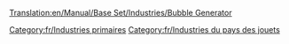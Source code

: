 [[Translation:en/Manual/Base Set/Industries/Bubble Generator]]

{{fr/Industries|image=en/BubbleGenerator.png
|nom=Générateur de bulles
|climats=[[fr/Manual/Climat#Pays des jouets|Pays des jouets]]
|accepte=Rien
|produit=[[fr/Bulle|Bulle]]
|notes=Absent des autres [[fr/Manual/Climat|climats]].
}}

[[Category:fr/Industries primaires]]
[[Category:fr/Industries du pays des jouets]]
